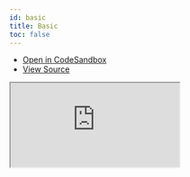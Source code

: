 ```yaml
---
id: basic
title: Basic
toc: false
---
```


- [Open in CodeSandbox](https://codesandbox.io/s/github/TanStack/ranger/tree/master/examples/react/logarithmic-interpolator)
- [View Source](https://github.com/TanStack/ranger/tree/beta/examples/react/logarithmic-interpolator)

<iframe
  src="https://codesandbox.io/s/github/TanStack/ranger/tree/master/examples/react/logarithmic-interpolator?autoresize=1&fontsize=14&theme=dark"
  title="TanStack/ranger/react: logarithmic-interpolator"
  sandbox="allow-forms allow-modals allow-popups allow-presentation allow-same-origin allow-scripts"
  style={{
    width: '100%',
    height: '80vh',
    border: '0',
    borderRadius: 8,
    overflow: 'hidden',
    position: 'static',
    zIndex: 0,
  }}
></iframe>
